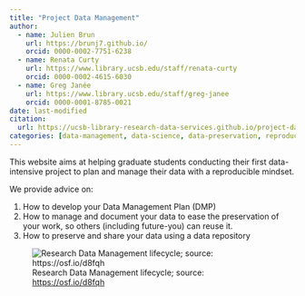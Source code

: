 ```yaml
---
title: "Project Data Management"
author:
  - name: Julien Brun
    url: https://brunj7.github.io/
    orcid: 0000-0002-7751-6238
  - name: Renata Curty
    url: https://www.library.ucsb.edu/staff/renata-curty
    orcid: 0000-0002-4615-6030
  - name: Greg Janée
    url: https://www.library.ucsb.edu/staff/greg-janee
    orcid: 0000-0001-8785-0021
date: last-modified
citation: 
  url: https://ucsb-library-research-data-services.github.io/project-data-management/
categories: [data-management, data-science, data-preservation, reproducible-science]
---
```


This website aims at helping graduate students conducting their first data-intensive project to plan and manage their data with a reproducible mindset.

We provide advice on:

1.  How to develop your Data Management Plan (DMP)
2.  How to manage and document your data to ease the preservation of your work, so others (including future-you) can reuse it.
3.  How to preserve and share your data using a data repository

![Research Data Management lifecycle; source: <https://osf.io/d8fqh>](images/data_lifecycle_rdm.png)
